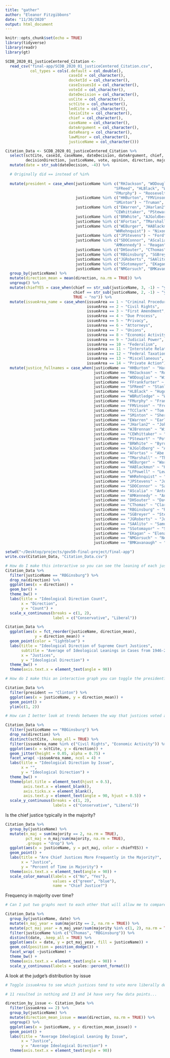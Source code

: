 ```yaml
---
title: "gather"
author: "Eleanor Fitzgibbons"
date: "11/30/2020"
output: html_document
---
```


```r
knitr::opts_chunk$set(echo = TRUE)
library(tidyverse)
library(readr)
library(gt)
```


```r
SCDB_2020_01_justiceCentered_Citation <- 
  read_csv("final-app/SCDB_2020_01_justiceCentered_Citation.csv",
           col_types = cols(.default = col_double(),
                            caseId = col_character(),
                            docketId = col_character(),
                            caseIssuesId = col_character(),
                            voteId = col_character(),
                            dateDecision = col_character(),
                            usCite = col_character(),
                            sctCite = col_character(),
                            ledCite = col_character(),
                            lexisCite = col_character(),
                            chief = col_character(),
                            caseName = col_character(),
                            dateArgument = col_character(),
                            dateRearg = col_character(),
                            lawMinor = col_character(),
                            justiceName = col_character()))

Citation_Data <- SCDB_2020_01_justiceCentered_Citation %>% 
  select(sctCite, caseId, caseName, dateDecision, dateArgument, chief, issue, issueArea,
         decisionDirection, justiceName, vote, opinion, direction, majority) %>% 
  mutate(date = str_sub(dateDecision, -4)) %>% 

  # Originally did == instead of %in%  
  
  mutate(president = case_when(justiceName %in% c("RHJackson", "WODouglas", "FFrankfurter",
                                                "SFReed", "HLBlack", "WBRutledge",
                                                "FMurphy") ~ "Roosevelt",
                               justiceName %in% c("HHBurton", "FMVinson", "TCClark",
                                                "SMinton") ~ "Truman",
                               justiceName %in% c("EWarren", "JHarlan2", "WJBrennan",
                                                "CEWhittaker", "PStewart") ~ "Eisenhower",
                               justiceName %in% c("BRWhite", "AJGoldberg") ~ "Kennedy",
                               justiceName %in% c("AFortas", "TMarshall") ~ "Johnson",
                               justiceName %in% c("WEBurger", "HABlackmun", "LFPowell", 
                                                "WHRehnquist") ~ "Nixon",
                               justiceName %in% c("JPStevens") ~ "Ford",
                               justiceName %in% c("SDOConnor", "AScalia", 
                                                "AMKennedy") ~ "Reagan",
                               justiceName %in% c("DHSouter", "CThomas") ~ "HW Bush",
                               justiceName %in% c("RBGinsburg", "SGBreyer") ~ "Clinton",
                               justiceName %in% c("JGRoberts", "SAAlito") ~ "Bush",
                               justiceName %in% c("SSotomayor", "EKagan") ~ "Obama",
                               justiceName %in% c("NMGorsuch", "BMKavanaugh") ~ "Trump")) %>%
  group_by(justiceName) %>% 
  mutate(direction_mean = mean(direction, na.rm = TRUE)) %>% 
  ungroup() %>% 
  mutate(chiefYES = case_when(chief == str_sub(justiceName, 3, -1) ~ "yes",
                              chief == str_sub(justiceName, 2, -1) ~ "yes",
                              TRUE ~ "no")) %>% 
  mutate(issueArea_name = case_when(issueArea == 1 ~ "Criminal Procedure",
                                    issueArea == 2 ~ "Civil Rights",
                                    issueArea == 3 ~ "First Amendment",
                                    issueArea == 4 ~ "Due Process",
                                    issueArea == 5 ~ "Privacy",
                                    issueArea == 6 ~ "Attorneys",
                                    issueArea == 7 ~ "Unions",
                                    issueArea == 8 ~ "Economic Activity",
                                    issueArea == 9 ~ "Judicial Power",
                                    issueArea == 10 ~ "Federalism",
                                    issueArea == 11 ~ "Interstate Relations",
                                    issueArea == 12 ~ "Federal Taxation",
                                    issueArea == 13 ~ "Miscellaneous",
                                    issueArea == 14 ~ "Private Action")) %>% 
  mutate(justice_fullnames = case_when(justiceName == "HHBurton" ~ "Harold Hitz Burton",
                                       justiceName == "RHJackson" ~ "Robert H. Jackson",
                                       justiceName == "WODouglas" ~ "William O. Douglas",
                                       justiceName == "FFrankfurter" ~ "Felix Frankfurter",
                                       justiceName == "SFReed" ~ "Stanley Forman Reed",
                                       justiceName == "HLBlack" ~ "Hugo Black",
                                       justiceName == "WBRutledge" ~ "Wiley Blount Rutledge",
                                       justiceName == "FMurphy" ~ "Frank Murphy",
                                       justiceName == "FMVinson" ~ "Fred M. Vinson",
                                       justiceName == "TCClark" ~ "Tom C. Clark",
                                       justiceName == "SMinton" ~ "Sherman Minton",
                                       justiceName == "EWarren" ~ "Earl Warren",
                                       justiceName == "JHarlan2" ~ "John Marshall Harlan II",
                                       justiceName == "WJBrennan" ~ "William J. Brennan Jr.",
                                       justiceName == "CEWhittaker" ~ "Charles Evans Whittaker",
                                       justiceName == "PStewart" ~ "Potter Stewart",
                                       justiceName == "BRWhite" ~ "Byron White",
                                       justiceName == "AJGoldberg" ~ "Arthur Goldberg",
                                       justiceName == "AFortas" ~ "Abe Fortas",
                                       justiceName == "TMarshall" ~ "Thurgood Marshall",
                                       justiceName == "WEBurger" ~ "Warren E. Burger",
                                       justiceName == "HABlackmun" ~ "Harry Blackmun",
                                       justiceName == "LFPowell" ~ "Lewis F. Powell Jr.",
                                       justiceName == "WHRehnquist" ~ "William Rehnquist",
                                       justiceName == "JPStevens" ~ "John Paul Stevens",
                                       justiceName == "SDOConnor" ~ "Sandra Day O'Connor",
                                       justiceName == "AScalia" ~ "Antonin Scalia",
                                       justiceName == "AMKennedy" ~ "Anthony Kennedy",
                                       justiceName == "DHSouter" ~ "David Souter",
                                       justiceName == "CThomas" ~ "Clarence Thomas",
                                       justiceName == "RBGinsburg" ~ "Ruth Bader Ginsburg",
                                       justiceName == "SGBreyer" ~ "Stephen Breyer",
                                       justiceName == "JGRoberts" ~ "John Roberts",
                                       justiceName == "SAAlito" ~ "Samuel Alito",
                                       justiceName == "SSotomayor" ~ "Sonia Sotomayor",
                                       justiceName == "EKagan" ~ "Elena Kagan",
                                       justiceName == "NMGorsuch" ~ "Neil Gorsuch",
                                       justiceName == "BMKavanaugh" ~ "Brett Kavanaugh"))

setwd("~/Desktop/projects/gov50-final-project/final-app")
write.csv(Citation_Data, "Citation_Data.csv")

```

```r

# How do I make this interactive so you can see the leaning of each justice depending on who you pick?
Citation_Data %>% 
  filter(justiceName == "RBGinsburg") %>% 
  drop_na(direction) %>% 
  ggplot(aes(x = direction)) +
  geom_bar() +
  theme_bw() +
  labs(title = "Ideological Direction Count",
       x = "Direction",
       y = "Count") +
  scale_x_continuous(breaks = c(1, 2),
                     label = c("Conservative", "Liberal"))
```

```r
Citation_Data %>% 
  ggplot(aes(x = fct_reorder(justiceName, direction_mean), 
             y = direction_mean)) +
  geom_point(color = "lightblue") +
  labs(title = "Ideological Direction of Supreme Court Justices",
       subtitle = "Average of Ideological Leanings in Cases from 1946-2020",
       x = "Justices",
       y = "Ideological Direction") +
  theme_bw() +
  theme(axis.text.x = element_text(angle = 90))
```

```r

# How do I make this an interactive graph you can toggle the president?

Citation_Data %>% 
  filter(president == "Clinton") %>% 
  ggplot(aes(x = justiceName, y = direction_mean)) +
  geom_point() +
  ylim(c(1, 2))
```

```r

# How can I better look at trends between the way that justices voted and the issue type?

Citation_Data %>% 
  filter(justiceName == "RBGinsburg") %>% 
  drop_na(direction) %>% 
  distinct(sctCite, .keep_all = TRUE) %>% 
  filter(issueArea_name %in% c("Civil Rights", "Economic Activity")) %>% 
  ggplot(aes(x = sctCite, y = direction)) +
  geom_jitter(height = 0.05, alpha = 0.75) +
  facet_wrap( ~issueArea_name, ncol = 4) +
  labs(title = "Ideological Direction by Issue",
       x = "",
       y = "Ideological Direction") +
  theme_bw() +
  theme(plot.title = element_text(hjust = 0.5),
        axis.text.x = element_blank(),
        axis.ticks.x = element_blank(),
        axis.text.y = element_text(angle = 90, hjust = 0.5)) +
  scale_y_continuous(breaks = c(1, 2),
                     labels = c("Conservative", "Liberal"))
```

Is the chief justice typically in the majority?
```r
Citation_Data %>%
  group_by(justiceName) %>% 
  mutate(n_maj = sum(majority == 2, na.rm = TRUE),
         pct_maj = n_maj/sum(majority, na.rm = TRUE),
         .groups = "drop") %>% 
  ggplot(aes(x = justiceName, y = pct_maj, color = chiefYES)) +
  geom_point() +
  labs(title = "Are Chief Justices More Frequently in the Majority?",
       x = "Justice",
       y = "Percent of Time in Majority") +
  theme(axis.text.x = element_text(angle = 90)) +
  scale_color_manual(labels = c("No", "Yes"),
                     values = c("green", "blue"),
                     name = "Chief Justice?")
```

Frequency in majority over time?
```r
# Can I put two graphs next to each other that will allow me to compare two different justices?

Citation_Data %>% 
  group_by(justiceName, date) %>% 
  mutate(n_maj_year = sum(majority == 2, na.rm = TRUE)) %>% 
  mutate(pct_maj_year = n_maj_year/sum(majority %in% c(1, 2), na.rm = TRUE)) %>% 
  filter(justiceName %in% c("CThomas", "RBGinsburg")) %>% 
  distinct(date, .keep_all = TRUE) %>% 
  ggplot(aes(x = date, y = pct_maj_year, fill = justiceName)) +
  geom_col(position = position_dodge()) +
  facet_wrap( ~justiceName) +
  theme_bw() +
  theme(axis.text.x = element_text(angle = 90)) +
  scale_y_continuous(labels = scales::percent_format())
```



A look at the judge's distribution by issue
```r

# Toggle issueArea to see which justices tend to vote more liberally depending on the context

# 11 resulted in nothing and 13 and 14 have very few data points...

direction_by_issue <- Citation_Data %>% 
  filter(issueArea == 2) %>% 
  group_by(justiceName) %>% 
  mutate(direction_mean_issue = mean(direction, na.rm = TRUE)) %>% 
  ungroup() %>% 
  ggplot(aes(x = justiceName, y = direction_mean_issue)) +
  geom_point() +
  labs(title = "Average Ideological Leaning By Issue",
       x = "Justice",
       y = "Average Ideological Direction") +
  theme(axis.text.x = element_text(angle = 90))
```


```r

```







